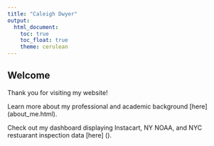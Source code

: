 ```yaml
---
title: "Caleigh Dwyer"
output: 
  html_document:
    toc: true
    toc_float: true
    theme: cerulean
---
```


## Welcome

Thank you for visiting my website! 

Learn more about my professional and academic background [here] (about_me.html). 

Check out my dashboard displaying Instacart, NY NOAA, and NYC restuarant inspection data [here] (). 

